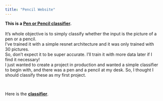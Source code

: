```yaml
---
title: "Pencil Website"
---
```


**This is a [Pen or Pencil classifier](pencil.qmd).** <br><br>
It's whole objective is to simply classify whether the input is the picture of a pen or a pencil. <br>
I've trained it with a simple resnet architecture and it was only trained with 30 pictures. <br>
So, don't expect it to be super accurate.
I'll train it with more data later if I find it necessary! <br>
I just wanted to create a project in production and wanted a simple classifier to begin with, and there was a pen and a pencil at my desk. So, I thought I should classify these as my first project.

<br>

Here is the **[classifier](pencil.qmd)**.